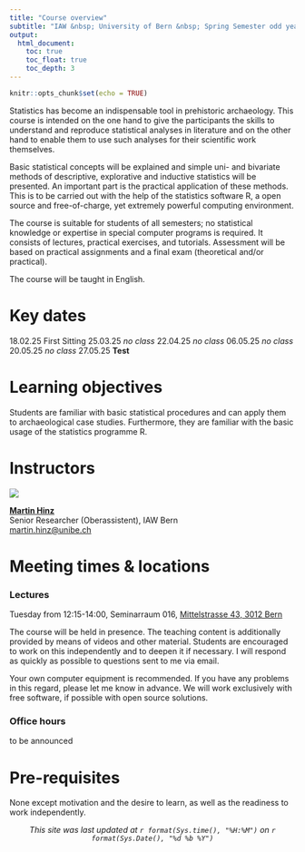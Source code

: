 ```yaml
---
title: "Course overview"
subtitle: "IAW &nbsp; University of Bern &nbsp; Spring Semester odd years"
output:
  html_document:
    toc: true
    toc_float: true
    toc_depth: 3
---
```


```r
knitr::opts_chunk$set(echo = TRUE)
```

Statistics has become an indispensable tool in prehistoric archaeology. This course is intended on the one hand to give the participants the skills to understand and reproduce statistical analyses in literature and on the other hand to enable them to use such analyses for their scientific work themselves.

Basic statistical concepts will be explained and simple uni- and bivariate methods of descriptive, explorative and inductive statistics will be presented. An important part is the practical application of these methods. This is to be carried out with the help of the statistics software R, a open source and free-of-charge, yet extremely powerful computing environment.

The course is suitable for students of all semesters; no statistical knowledge or expertise in special computer programs is required. It consists of lectures, practical exercises, and tutorials. Assessment will be based on practical assignments and a final exam (theoretical and/or practical).

The course will be taught in English.

# Key dates

18.02.25 First Sitting
25.03.25 *no class*
22.04.25 *no class*
06.05.25 *no class*
20.05.25 *no class*
27.05.25 **Test**

# Learning objectives

Students are familiar with basic statistical procedures and can apply them to archaeological case studies. Furthermore, they are familiar with the basic usage of the statistics programme R.

# Instructors

::: {.grid}

::: {.g-col-3}
![](images/martin_portrait_200x200.jpg)
:::

::: {.g-col-9}
[__Martin Hinz__](https://www.iaw.unibe.ch/ueber_uns/arp_amp_pa_personen/dr_hinz_martin/)  
Senior Researcher (Oberassistent), IAW Bern  
[martin.hinz@unibe.ch](mailto:martin.hinz@unibe.ch)
:::

:::

# Meeting times & locations

### Lectures 
Tuesday from 12:15-14:00, Seminarraum 016, [Mittelstrasse 43, 3012 Bern](https://goo.gl/maps/ridV1XPk4BLY3bLYA) 

The course will be held in presence. The teaching content is additionally provided by means of videos and other material. Students are encouraged to work on this independently and to deepen it if necessary. I will respond as quickly as possible to questions sent to me via email.

Your own computer equipment is recommended. If you have any problems in this regard, please let me know in advance. We will work exclusively with free software, if possible with open source solutions.

### Office hours
to be announced

# Pre-requisites

None except motivation and the desire to learn, as well as the readiness to work independently.

<center>*This site was last updated at `r format(Sys.time(), "%H:%M")` on `r format(Sys.Date(), "%d %b %Y")`*</center>
